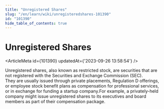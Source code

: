 ```yaml
---
title: "Unregistered Shares"
slug: "/en/learn/wiki/unregisteredshares-101390"
id: "101390"
hide_table_of_contents: true
---
```



# Unregistered Shares

<ArticleMeta id={101390} updatedAt={'2023-09-26 13:58:54'} />
<div className='border-solid border-b border-t-0 my-4 border-[var(--ifm-color-gray-300)]' />

Unregistered shares, also known as restricted stock, are securities that are not registered with the Securities and Exchange Commission (SEC). They are usually issued through private placements, Regulation D offerings, or employee stock benefit plans as compensation for professional services, or in exchange for funding a startup company.For example, a privately-held company might issue unregistered shares to its executives and board members as part of their compensation package.
